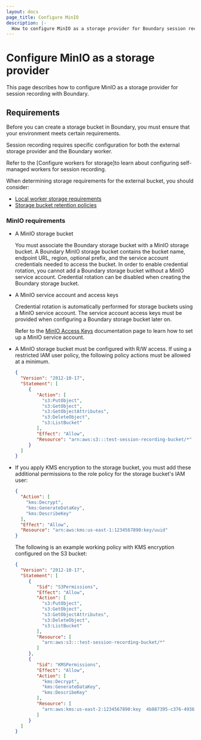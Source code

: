 ```yaml
---
layout: docs
page_title: Configure MinIO
description: |-
  How to configure MinIO as a storage provider for Boundary session recording.
---
```


# Configure MinIO as a storage provider

This page describes how to configure MinIO as a storage provider for session recording with Boundary.

## Requirements

Before you can create a storage bucket in Boundary, you must ensure that your environment meets certain requirements.

Session recording requires specific configuration for both the external storage provider and the Boundary worker.

Refer to the [Configure workers for storage]to learn about configuring self-managed workers for session recording.

When determining storage requirements for the external bucket, you should consider:

- [Local worker storage requirements](/boundary/docs/configuration/session-recording/configure-worker-storage#storage-requirements)
- [Storage bucket retention policies](/boundary/docs/configuration/session-recording/configure-storage-policy)

### MinIO requirements

- A MinIO storage bucket

   You must associate the Boundary storage bucket with a MinIO storage bucket. A Boundary MinIO storage bucket contains the bucket name, endpoint URL, region, optional prefix, and the service account credentials needed to access the bucket. In order to enable credential rotation, you cannot add a Boundary storage bucket without a MinIO service account. Credential rotation can be disabled when creating the Boundary storage bucket.

- A MinIO service account and access keys

   Credential rotation is automatically performed for storage buckets using a MinIO service account. The service account access keys must be provided when configuring a Boundary storage bucket later on.

   Refer to the [MinIO Access Keys](https://min.io/docs/minio/kubernetes/upstream/administration/console/security-and-access.html#access-keys) documentation page to learn how to set up a MinIO service account.

- A MinIO storage bucket must be configured with R/W access. If using a 
  restricted IAM user policy, the following policy actions must be allowed at a minimum.

   ```json
   {
     "Version": "2012-10-17",
     "Statement": [
        {
           "Action": [
             "s3:PutObject",
             "s3:GetObject",
             "s3:GetObjectAttributes",
             "s3:DeleteObject",
             "s3:ListBucket"
           ],
           "Effect": "Allow",
           "Resource": "arn:aws:s3:::test-session-recording-bucket/*"
        }
     ]
   }
   ```

- If you apply KMS encryption to the storage bucket, you must add these additional permissions to the role policy for the storage bucket's IAM user:

   ```json
   {
     "Action": [
       "kms:Decrypt",
       "kms:GenerateDataKey",
       "kms:DescribeKey"
     ],
     "Effect": "Allow",
     "Resource": "arn:aws:kms:us-east-1:1234567890:key/uuid"
   }
   ```

   The following is an example working policy with KMS encryption configured on the S3 bucket:

    ```json
    {
      "Version": "2012-10-17",
      "Statement": [
         {
            "Sid": "S3Permissions",
            "Effect": "Allow",
            "Action": [
              "s3:PutObject",
              "s3:GetObject",
              "s3:GetObjectAttributes",
              "s3:DeleteObject",
              "s3:ListBucket"
            ],
            "Resource": [
              "arn:aws:s3:::test-session-recording-bucket/*"
            ]
         },
         {
            "Sid": "KMSPermissions",
            "Effect": "Allow",
            "Action": [
              "kms:Decrypt",
              "kms:GenerateDataKey",
              "kms:DescribeKey"
            ],
            "Resource": [
              "arn:aws:kms:us-east-2:1234567890:key  4b887395-c376-4936-8f37-80c592ea582c"
            ]
         }
      ]
    }
    ```